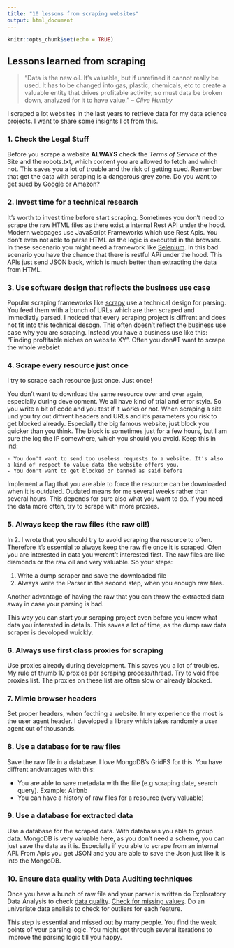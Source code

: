 ```yaml
---
title: "10 lessons from scraping websites"
output: html_document
---
```


```r
knitr::opts_chunk$set(echo = TRUE)
```

## Lessons learned from scraping


> "Data is the new oil. It's valuable, but if unrefined it cannot really be used. It has to be changed into gas, plastic, chemicals, etc to create a valuable entity that drives profitable activity; so must data be broken down, analyzed for it to have value." 
-- <cite>Clive Humby</cite>

I scraped a lot websites in the last years to retrieve data for my data science projects. I want to share some insights I ot from this.

### 1. Check the Legal Stuff
      
Before you scrape a website __ALWAYS__ check the _Terms of Service_ of the Site and the robots.txt, which content you are allowed to fetch and which not. This saves you a lot of trouble and the risk of getting sued. Remember that get the data with scraping is a dangerous grey zone. Do you want to get sued by Google or Amazon?

### 2. Invest time for a technical research

It's worth to invest time before start scraping. Sometimes you don't need to scrape the raw HTML files as there exist a internal Rest API under the hood. Modern webpages use JavaScript Frameworks which use Rest Apis. You don't even not able to parse HTML as the logic is executed in the browser. In these secenario you might need a framework like [Selenium](https://www.seleniumhq.org/). In this bad scenario you have the chance that there is restful APi under the hood. This APIs just send JSON back, which is much better than extracting the data from HTML.

### 3. Use software design that reflects the business use case

Popular scraping frameworks like [scrapy](https://scrapy.org/) use a technical design for parsing. You feed them with a bunch of URLs which are then scraped and immediatly parsed. I noticed that every scraping project is diffrent and does not fit into this technical desogn. This often doesn't reflect the business use case why you are scraping. Instead you have a business use like this: "Finding proftitable niches on website XY".  Often you don#T want to scrape the whole websiet

### 4. Scrape every resource just once

I try to scrape each resource just once. Just once!

You don't want to download the same resource over and over again, especially during development. We all have kind of trial and error style. So you write a bit of code and you test if it works or not. When scraping a site und you try out diffrent headers and URLs and it's parameters you risk to get blocked already. Especially the big famous website, just block you quicker than you think. The block is sometimes just for a few hours, but I am sure the log the IP somewhere, which you should you avoid.
Keep this in  ind:
 
    - You don't want to send too useless requests to a website. It's also a kind of respect to value data the website offers you.
    - You don't want to get blocked or banned as said before

Implement a flag that you are able to force the resource can be downloaded when it is outdated. Oudated means for me several weeks rather than several hours. This depends for sure also what you want to do. If you need the data more often, try to scrape with more proxies.
    
### 5. Always keep the raw files (the raw oil!)

In 2. I wrote that you should try to avoid scraping the resource to often. Therefore it's essential to always keep the raw file once it is scraped. Ofen you are interested in data you werent't interested first. The raw files are like diamonds or the raw oil and very valuable. So your steps:

1. Write a dump scraper and save the downloaded file
2. Always write the Parser in the second step, when you enough raw files.

Another advantage of having the raw that you can throw the extracted data away in case your parsing is bad.

This way you can start your scraping project even before you know what data you interested in details.  This saves a lot of time, as the dump raw data scraper is devoloped wuickly.

### 6. Always use first class proxies for scraping

Use proxies already during development. This saves you a lot of troubles. My rule of thumb 10 proxies per scraping process/thread. Try to void free proxies list. The proxies on these list are often slow or already blocked.

### 7. Mimic browser headers

Set proper headers, when fecthing a website. In my experience the most is the user agent header. I developed a library which takes randomly a user agent out of thousands.

### 8. Use a database for te raw files

Save the raw file in a database. I love MongoDB's GridFS for this. You have diffrent andvantages with this:

- You are able to save metadata with the file (e.g scraping date, search query). Example: Airbnb 
- You can have a history of raw files for a resource (very valuable)

### 9. Use a database for extracted data

Use a database for the scraped data. With databases you able to group data. MongoDB is very valuable here, as you don't need a scheme, you can just save the data as it is. Especially if you able to scrape from an internal API. From Apis you get JSON and you are able to save the Json just like it is into the MongoDB.

### 10. Ensure data quality with Data Auditing techniques

Once you have a bunch of raw file and your parser is written do Exploratory Data Analysis to check [data quality](https://en.wikipedia.org/wiki/Data_cleansing#Data_quality). [Check for missing values](http://jenslaufer.com/data/analysis/visualize_missing_values_with_ggplot.html). Do an univariate data analisis to check for outliers for each feature.

This step is essential and missed out by many people. You find the weak points of your parsing logic. You might got through several iterations to improve the parsing logic till you happy.
